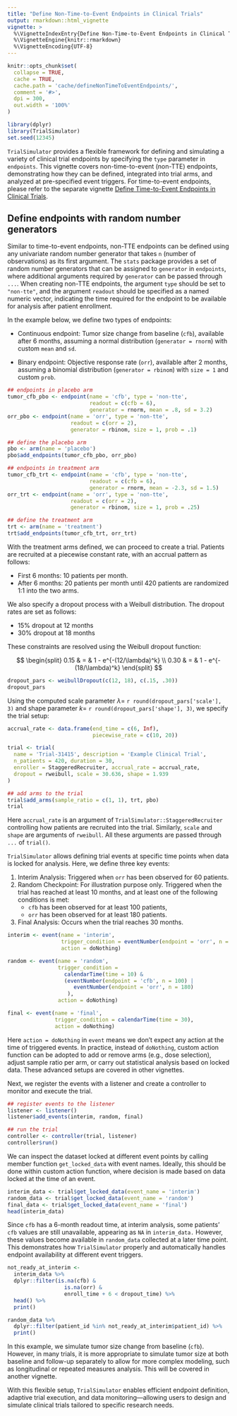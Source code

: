 ```yaml
---
title: "Define Non-Time-to-Event Endpoints in Clinical Trials"
output: rmarkdown::html_vignette
vignette: >
  %\VignetteIndexEntry{Define Non-Time-to-Event Endpoints in Clinical Trials}
  %\VignetteEngine{knitr::rmarkdown}
  %\VignetteEncoding{UTF-8}
---
```


```r
knitr::opts_chunk$set(
  collapse = TRUE,
  cache = TRUE,
  cache.path = 'cache/defineNonTimeToEventEndpoints/',
  comment = '#>',
  dpi = 300,
  out.width = '100%'
)
```

```r
library(dplyr)
library(TrialSimulator)
set.seed(12345)
```

`TrialSimulator` provides a flexible framework for defining and simulating a variety of clinical trial endpoints by specifying the `type` parameter in `endpoints`. This vignette covers non-time-to-event (non-TTE) endpoints, demonstrating how they can be defined, integrated into trial arms, and analyzed at pre-specified event triggers. For time-to-event endpoints, please refer to the separate vignette [Define Time-to-Event Endpoints in Clinical Trials](defineTimeToEventEndpoints.html).

## Define endpoints with random number generators

Similar to time-to-event endpoints, non-TTE endpoints can be defined using any univariate random number generator that takes `n` (number of observations) as its first argument. The `stats` package provides a set of random number generators that can be assigned to `generator` in `endpoints`, where additional arguments required by `generator` can be passed through `...`. When creating non-TTE endpoints, the argument `type` should be set to `"non-tte"`, and the argument `readout` should be specified as a named numeric vector, indicating the time required for the endpoint to be available for analysis after patient enrollment.

In the example below, we define two types of endpoints:

- Continuous endpoint: Tumor size change from baseline (`cfb`), available after 6 months, assuming a normal distribution (`generator = rnorm`) with custom `mean` and `sd`. 

- Binary endpoint: Objective response rate (`orr`), available after 2 months, assuming a binomial distribution (`generator = rbinom`) with `size = 1` and custom `prob`. 

```r
## endpoints in placebo arm
tumor_cfb_pbo <- endpoint(name = 'cfb', type = 'non-tte', 
                          readout = c(cfb = 6),
                          generator = rnorm, mean = .8, sd = 3.2)
orr_pbo <- endpoint(name = 'orr', type = 'non-tte', 
                    readout = c(orr = 2),
                    generator = rbinom, size = 1, prob = .1)

## define the placebo arm
pbo <- arm(name = 'placebo')
pbo$add_endpoints(tumor_cfb_pbo, orr_pbo)

## endpoints in treatment arm
tumor_cfb_trt <- endpoint(name = 'cfb', type = 'non-tte', 
                          readout = c(cfb = 6), 
                          generator = rnorm, mean = -2.3, sd = 1.5)
orr_trt <- endpoint(name = 'orr', type = 'non-tte', 
                    readout = c(orr = 2), 
                    generator = rbinom, size = 1, prob = .25)

## define the treatment arm
trt <- arm(name = 'treatment')
trt$add_endpoints(tumor_cfb_trt, orr_trt)
```
With the treatment arms defined, we can proceed to create a trial. Patients are recruited at a piecewise constant rate, with an accrual pattern as follows:

- First 6 months: 10 patients per month.
- After 6 months: 20 patients per month until 420 patients are randomized 1:1 into the two arms.

We also specify a dropout process with a Weibull distribution. The dropout rates are set as follows:

- 15% dropout at 12 months
- 30% dropout at 18 months

These constraints are resolved using the Weibull dropout function:

$$
\begin{split}
0.15 & = & 1 - e^{-(12/\lambda)^k} \\
0.30 & = & 1 - e^{-(18/\lambda)^k}
\end{split}
$$

```r
dropout_pars <- weibullDropout(c(12, 18), c(.15, .30))
dropout_pars
```

Using the computed scale parameter $\lambda=$ `r round(dropout_pars['scale'], 3)` and shape parameter $k=$ `r round(dropout_pars['shape'], 3)`, we specify the trial setup: 

```r
accrual_rate <- data.frame(end_time = c(6, Inf), 
                           piecewise_rate = c(10, 20))

trial <- trial(
  name = 'Trial-31415', description = 'Example Clinical Trial', 
  n_patients = 420, duration = 30, 
  enroller = StaggeredRecruiter, accrual_rate = accrual_rate, 
  dropout = rweibull, scale = 30.636, shape = 1.939
)

## add arms to the trial
trial$add_arms(sample_ratio = c(1, 1), trt, pbo)
trial
```

Here `accrual_rate` is an argument of `TrialSimulator::StaggeredRecruiter` controlling how patients are recruited into the trial. Similarly, `scale` and `shape` are arguments of `rweibull`. All these arguments are passed through `...` of `trial()`. 

`TrialSimulator` allows defining trial events at specific time points when data is locked for analysis. Here, we define three key events:

1. Interim Analysis: Triggered when `orr` has been observed for 60 patients.
2. Random Checkpoint: For illustration purpose only. Triggered when the trial has reached at least 10 months, and at least one of the following conditions is met:
    - `cfb` has been observed for at least 100 patients, 
    - `orr` has been observed for at least 180 patients. 
3. Final Analysis: Occurs when the trial reaches 30 months.

```r
interim <- event(name = 'interim', 
                 trigger_condition = eventNumber(endpoint = 'orr', n = 60), 
                 action = doNothing)

random <- event(name = 'random', 
                trigger_condition = 
                  calendarTime(time = 10) & 
                  (eventNumber(endpoint = 'cfb', n = 100) | 
                     eventNumber(endpoint = 'orr', n = 180)
                   ), 
                action = doNothing)

final <- event(name = 'final', 
               trigger_condition = calendarTime(time = 30), 
               action = doNothing)
```

Here `action = doNothing` in `event` means we don't expect any action at the time of triggered events. In practice, instead of `doNothing`, custom action function can be adopted to add or remove arms (e.g., dose selection), adjust sample ratio per arm, or carry out statistical analysis based on locked data. These advanced setups are covered in other vignettes.

Next, we register the events with a listener and create a controller to monitor and execute the trial.

```r
## register events to the listener
listener <- listener()
listener$add_events(interim, random, final)

## run the trial
controller <- controller(trial, listener)
controller$run()
```

We can inspect the dataset locked at different event points by calling member function `get_locked_data` with event names. Ideally, this should be done within custom action function, where decision is made based on data locked at the time of an event. 

```r
interim_data <- trial$get_locked_data(event_name = 'interim')
random_data <- trial$get_locked_data(event_name = 'random')
final_data <- trial$get_locked_data(event_name = 'final')
head(interim_data)
```

Since `cfb` has a 6-month readout time, at interim analysis, some patients’ `cfb` values are still unavailable, appearing as `NA` in `interim_data.` However, these values become available in `random_data` collected at a later time point. This demonstrates how `TrialSimulator` properly and automatically handles endpoint availability at different event triggers.

```r
not_ready_at_interim <- 
  interim_data %>% 
  dplyr::filter(is.na(cfb) & 
                  is.na(orr) & 
                  enroll_time + 6 < dropout_time) %>% 
  head() %>% 
  print()

random_data %>% 
  dplyr::filter(patient_id %in% not_ready_at_interim$patient_id) %>% 
  print()
```

In this example, we simulate tumor size change from baseline (`cfb`). However, in many trials, it is more appropriate to simulate tumor size at both baseline and follow-up separately to allow for more complex modeling, such as longitudinal or repeated measures analysis. This will be covered in another vignette.

With this flexible setup, `TrialSimulator` enables efficient endpoint definition, adaptive trial execution, and data monitoring—allowing users to design and simulate clinical trials tailored to specific research needs.
